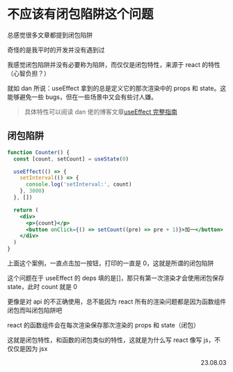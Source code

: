 # 不应该有闭包陷阱这个问题

总感觉很多文章都提到闭包陷阱

奇怪的是我平时的开发并没有遇到过

我感觉闭包陷阱并没有必要称为陷阱，而仅仅是闭包特性，来源于 react 的特性（心智负担？）

就如 dan 所说：useEffect 拿到的总是定义它的那次渲染中的 props 和 state。这能够避免一些 bugs，但在一些场景中又会有些讨人嫌。

> 具体特性可以阅读 dan 佬的博客文章[useEffect 完整指南](https://overreacted.io/zh-hans/a-complete-guide-to-useeffect/)

## 闭包陷阱

```jsx
function Counter() {
  const [count, setCount] = useState(0)

  useEffect(() => {
    setInterval(() => {
      console.log('setInterval:', count)
    }, 3000)
  }, [])

  return (
    <div>
      <p>{count}</p>
      <button onClick={() => setCount((pre) => pre + 1)}>加一</button>
    </div>
  )
}
```

上面这个案例，一直点击加一按钮，打印的一直是 0，这就是所谓的闭包陷阱

这个问题在于 useEffect 的 deps 填的是[]，那只有第一次渲染才会使用闭包保存 state，此时 count 就是 0

更像是对 api 的不正确使用，总不能因为 react 所有的渲染问题都是因为函数组件闭包而叫闭包陷阱吧

react 的函数组件会在每次渲染保存那次渲染的 props 和 state（闭包）

这就是闭包特性，和函数的闭包类似的特性，这就是为什么写 react 像写 js，不仅仅是因为 jsx

<p align="right">23.08.03</p>
